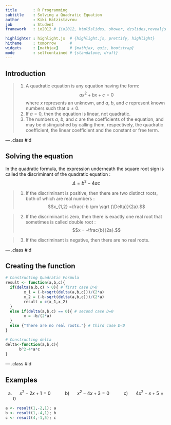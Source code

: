 ```yaml
---
title       : R Programming
subtitle    : Solving a Quadratic Equation 
author      : Kiki Hatzistavrou
job         : Student
framework   : io2012 # {io2012, html5slides, shower, dzslides,revealjs ...}

highlighter : highlight.js  # {highlight.js, prettify, highlight}
hitheme     : tomorrow      # 
widgets     : [mathjax]     # {mathjax, quiz, bootstrap}
mode        : selfcontained # {standalone, draft}
---
```


## Introduction

> 1. A quadratic equation is any equation having the form: $$ax^2+bx+c=0$$
where $x$ represents an unknown, and $a$, $b$, and $c$ represent known numbers such that $a \neq 0$. 
> 2. If $a = 0$, then the equation is linear, not quadratic. 
> 3. The numbers $a$, $b$, and $c$ are the coefficients of the equation, and may be distinguished by calling them, respectively, the quadratic coefficient, the linear coefficient and the constant or free term.

--- .class #id 

## Solving the equation

In the quadratic formula, the expression underneath the square root sign is called the discriminant of the quadratic equation :
$$\Delta = b^2 - 4ac$$

> 1. If the discriminant is positive, then there are two distinct roots, both of which are real numbers :
$$x_{1,2} =\frac{-b \pm \sqrt {\Delta}}{2a}.$$

> 2. If the discriminant is zero, then there is exactly one real root that sometimes is called double root : $$x = -\frac{b}{2a}.$$

> 3. If the discriminant is negative, then there are no real roots.

--- .class #id 

## Creating the function

```r
# Constructing Quadratic Formula
result <- function(a,b,c){
  if(delta(a,b,c) > 0){ # first case D>0
        x_1 = (-b+sqrt(delta(a,b,c)))/(2*a)
        x_2 = (-b-sqrt(delta(a,b,c)))/(2*a)
        result = c(x_1,x_2)
  }
  else if(delta(a,b,c) == 0){ # second case D=0
        x = -b/(2*a)
  }
  else {"There are no real roots."} # third case D<0
}

# Constructing delta
delta<-function(a,b,c){
      b^2-4*a*c
}
```

--- .class #id 

## Examples

a) $\quad$ $x^2-2x+1=0$  $\quad$  $\quad$    b) $\quad$ $x^2-4x+3=0$   $\quad$  $\quad$     c) $\quad$ $4x^2-x+5=0$ 
```r
a <- result(1,-2,1); a
b <- result(1,-4,1); b
c <- result(4,-1,5); c
```






